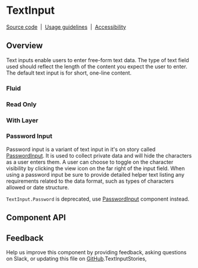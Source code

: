 
<Meta of={TextInputStories} />

# TextInput

[Source code](https://github.com/carbon-design-system/carbon/tree/main/packages/react/src/components/TextInput)
&nbsp;|&nbsp;
[Usage guidelines](https://www.carbondesignsystem.com/components/text-input/usage)
&nbsp;|&nbsp;
[Accessibility](https://www.carbondesignsystem.com/components/text-input/accessibility)

<Canvas>
  <Story of={TextInputStories.Default} />
</Canvas>

## Overview

Text inputs enable users to enter free-form text data. The type of text field
used should reflect the length of the content you expect the user to enter. The
default text input is for short, one-line content.

### Fluid

<Canvas>
  <Story of={TextInputStories.Fluid} />
</Canvas>

### Read Only

<Canvas>
  <Story of={TextInputStories.ReadOnly} />
</Canvas>

### With Layer

<Canvas>
  <Story of={TextInputStories._WithLayer} />
</Canvas>

### Password Input

Password input is a variant of text input in it's on story called
[PasswordInput](https://react.carbondesignsystem.com/?path=/story/components-passwordinput--default).
It is used to collect private data and will hide the characters as a user enters
them. A user can choose to toggle on the character visibility by clicking the
view icon on the far right of the input field. When using a password input be
sure to provide detailed helper text listing any requirements related to the
data format, such as types of characters allowed or date structure.

`TextInput.Password` is deprecated, use
[PasswordInput](https://react.carbondesignsystem.com/?path=/story/components-passwordinput--default)
component instead.

## Component API

<ArgsTable />

## Feedback

Help us improve this component by providing feedback, asking questions on Slack,
or updating this file on
[GitHub](https://github.com/carbon-design-system/carbon/edit/main/packages/react/src/components/TextInput/TextInput.mdx).TextInputStories,
